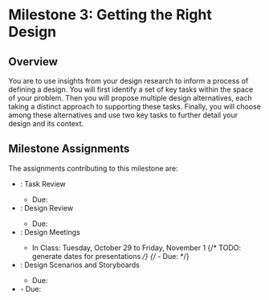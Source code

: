
# Milestone 3: Getting the Right Design

<UnderDevelopment display={true} />

## Overview

You are to use insights from your design research to inform a process of defining a design.
You will first identify a set of key tasks within the space of your problem.
Then you will propose multiple design alternatives, each taking a distinct approach to supporting these tasks.
Finally, you will choose among these alternatives and use two key tasks to further detail your design and its context.

## Milestone Assignments

The assignments contributing to this milestone are:

- <SiteLink linkKey={SiteLinks.assignment_3_1_top}/>: Task Review
  - Due: <AssignmentDueDateTime assignmentKey={calendarData.assignments.assignment_3_1} />
- <SiteLink linkKey={SiteLinks.assignment_3_2_top}/>: Design Review
  - Due: <AssignmentDueDateTime assignmentKey={calendarData.assignments.assignment_3_2} />
- <SiteLink linkKey={SiteLinks.assignment_3_3_top}/>: Design Meetings
  - In Class: Tuesday, October 29 to Friday, November 1
  {/* TODO: generate dates for presentations */}
  {/* - Due: <AssignmentDueDateTime assignmentKey={calendarData.assignments.assignment_3_3} /> */}
- <SiteLink linkKey={SiteLinks.assignment_3_4_top}/>: Design Scenarios and Storyboards
  - Due: <AssignmentDueDateTime assignmentKey={calendarData.assignments.assignment_3_4} />
- <SiteLink linkKey={SiteLinks.milestone_3_report_top}/>
  - Due: <AssignmentDueDateTime assignmentKey={calendarData.assignments.milestone_3_report} />
